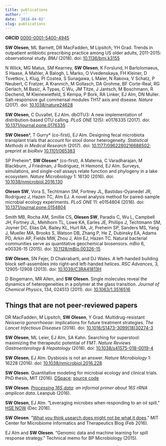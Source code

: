 ```yaml
---
title: publications
author: ''
date: '2018-04-02'
slug: publications
---
```


**ORCID** [0000-0001-5400-4945](https://orcid.org/0000-0001-5400-4945)

**SW Olesen**, ML Barnett, DR MacFadden, M Lipsitch, YH Grad. Trends in outpatient antibiotic prescribing practice among US older adults, 2011-2015: observational study. *BMJ* (2018). doi: [10.1136/bmj.k3155](https://doi.org/10.1136/bmj.k3155)

N Wilck, MG Matus, SM Kearney, **SW Olesen**, K Forslund, H Bartolomaeus, S Haase, A Mahler, A Balogh, L Marko, O Vvedenskaya, FH Kleiner, D Tsvetkov, L Klug, PI Costea, S Sunagawa, L Maier, N Rakova, V Schatz, P Neubert, C Fratzer, A Krannich, M Gollasch, DA Grohme, BF Corte-Real, RG Gerlach, M Basic, A Typas, C Wu, JM Titze, J Jantsch, M Boschmann, R Dechend, M Kleinewietfeld, S Kempa, P Bork, RA Linker, EJ Alm, DN Muller. Salt-responsive gut commensal modules TH17 axis and disease. *Nature* (2017). doi: [10.1038/nature24628](https://doi.org/10.1038/nature24628)

**SW Olesen**, C Duvallet, EJ Alm. dbOTU3: A new implementation of distribution-based OTU calling. *PLoS ONE* 12(5): e0176335 (2017). doi: [10.1371/journal.pone.0176335](https://doi.org/10.1371/journal.pone.0176335)

**SW Olesen**\*, T Gurry\* (co-first), EJ Alm. Designing fecal microbiota  transplant trials that account for stool donor heterogeneity. *Statistical Methods in Medical Research* (2017). doi: [10.1177/0962280216688502](https://doi.org/10.1177/0962280216688502); preprint at *bioRxiv* [10.1101/065383](https://doi.org/10.1101/065383)

SP Preheim\*, **SW Olesen**\* (co-first), A Materna, C Varadharajan, M Blackburn, J Friedman, J Rodriguez, H Hemond, EJ Alm. Surveys, simulations, and single-cell assays relate function and phylogeny in a lake ecosystem. *Nature Microbiology* 1: 16130 (2016). doi: [10.1038/nmicrobiol.2016.130](https://doi.org/10.1038/nmicrobiol.2016.130)

**Olesen SW**, Vora S, Techtmann SM, Fortney JL, Bastidas-Oyanedel JR, Rodríguez J, Hazen TC, Alm EJ. A novel analysis method for paired-sample microbial ecology experiments. *PLoS ONE* 11: e0154804 (2016). doi: [10.1371/journal.pone.0154804](https://doi.org/10.1371/journal.pone.0154804)

Smith MB, Rocha AM, Smillie CS, **Olesen SW**, Paradis C, Wu L, Campbell JH, Fortney JL, Mehlhorn TL, Lowe KA, Earles JE, Phillips J, Techtmann SM, Joyner DC, Elias DA, Bailey KL, Hurt RA, Jr, Preheim SP, Sanders MS, Yang J, Mueller MA, Brooks S, Watson DB, Zhang P, He Z, Dubinsky EA, Adams PD, Arkin AP, Fields MW, Zhou J, Alm EJ, Hazen TC. Natural bacterial communities serve as quantitative geochemical biosensors. *mBio* 6, e00326-15 (2015). doi: [10.1128/mBio.00326-15](https://doi.org/10.1128/mBio.00326-15)

**SW Olesen**, SN Fejer, D Chakrabarti, and DJ Wales. A left-handed building block self-assembles into right-and left-handed helices. *RSC Advances*, 3, 12905-12908 (2013). doi: [10.1039/C3RA41813H](https://doi.org/10.1039/C3RA41813H)

D Bingemann, MR Allen, and **SW Olesen**. Single molecules reveal the dynamics of heterogeneities in a polymer at the glass transition. *Journal of Chemical Physics*, 134, 024513 (2011). doi: [10.1063/1.3516516](https://doi.org/10.1063/1.3516516)

## Things that are not peer-reviewed papers

DR MacFadden, M Lipsitch, **SW Olesen**, Y Grad. Multidrug-resistant *Neisseria gonorrhoeae*: implications for future treatment strategies. *The Lancet Infectious Diseases* (2018). doi: [10.1016/S1473-3099(18)30274-3](https://doi.org/10.1016/S1473-3099(18)30274-3)

**SW Olesen**, ML Leier, EJ Alm, SA Kahn. Searching for superstool: maximizing the therapeutic potential of FMT. *Nature Reviews Gastroenterology & Hepatology* (2018). doi: [10.1038/s41575-018-0019-4](https://doi.org/10.1038/s41575-018-0019-4)

**SW Olesen**, EJ Alm. Dysbiosis is not an answer. *Nature Microbiology* 1: 16228 (2016). doi: [10.1038/nmicrobiol.2016.228](https://doi.org/10.1038/nmicrobiol.2016.228)

**SW Olesen**. Quantitative modeling for microbial ecology and clinical trials. PhD thesis, MIT (2016). [DSpace](https://dspace.mit.edu/handle/1721.1/107277); [source code](https://github.com/swo/mit-thesis)

**SW Olesen**. *[Processing 16S data](https://leanpub.com/primer16s/): an informal primer about 16S rRNA amplicon data*. Leanpub (2016).

**SW Olesen**, EJ Alm. "Leveraging microbes when responding to an oil spill." [HSE NOW](http://www.spe.org/hsenow/article/leveraging-microbes-when-responding-to-a-spill) (Dec 2016).

**SW Olesen**. "[What you think usearch does might not be what it does](http://microbiome.mit.edu/2016/02/07/usearch/)." MIT Center for Microbiome Informatics and Therapeutics Blog (Feb 2016).

EJ Alm and **SW Olesen**. "Genomic data and machine learning for spill response strategy." Technical memo for BP Microbiology (2015).
